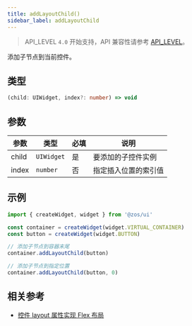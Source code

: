 ```yaml
---
title: addLayoutChild()
sidebar_label: addLayoutChild
---
```


> API_LEVEL `4.0` 开始支持，API 兼容性请参考 [API_LEVEL](../../../../guides/framework/device/compatibility.md)。

添加子节点到当前控件。

## 类型

```ts
(child: UIWidget, index?: number) => void
```

## 参数

| 参数  | 类型       | 必填 | 说明                 |
| ----- | ---------- | ---- | -------------------- |
| child | `UIWidget` | 是   | 要添加的子控件实例   |
| index | `number`   | 否   | 指定插入位置的索引值 |

## 示例

```js
import { createWidget, widget } from '@zos/ui'

const container = createWidget(widget.VIRTUAL_CONTAINER)
const button = createWidget(widget.BUTTON)

// 添加子节点到容器末尾
container.addLayoutChild(button)

// 添加子节点到指定位置
container.addLayoutChild(button, 0)
```

## 相关参考

- [控件 layout 属性实现 Flex 布局](../../../../guides/framework/device/layout.md)
